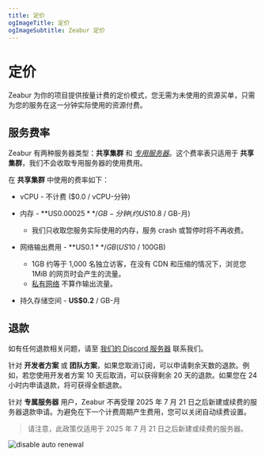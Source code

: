 ```yaml
---
title: 定价
ogImageTitle: 定价
ogImageSubtitle: Zeabur 定价
---
```


# 定价

Zeabur 为你的项目提供按量计费的定价模式，您无需为未使用的资源买单，只需为您的服务在这一分钟实际使用的资源付费。

## 服务费率

Zeabur 有两种服务器类型：**共享集群** 和 [_专用服务器_](/dedicated-server)。这个费率表只适用于 **共享集群**，我们不会收取专用服务器的使用费用。

在 **共享集群** 中使用的费率如下：

- vCPU - 不计费 ($0.0 / vCPU-分钟)

- 内存 - **US$0.00025** / GB-分钟 (约 US$10.8 / GB-月)
  - 我们只收取您服务实际使用的内存，服务 crash 或暂停时将不再收费。

- 网络输出费用 - **US$0.1** / GB (US$10 / 100GB)
  - 1GB 约等于 1,000 名独立访客，在没有 CDN 和压缩的情况下，浏览您 1MiB 的网页时会产生的流量。
  - [私有网络](/networking/private) 不算作输出流量。

- 持久存储空间 - **US$0.2** / GB-月

## 退款

如有任何退款相关问题，请至 [我们的 Discord 服务器](https://zeabur.com/dc) 联系我们。

针对 **开发者方案** 或 **团队方案**，如果您取消订阅，可以申请剩余天数的退款。例如，若您使用开发者方案 10 天后取消，可以获得剩余 20 天的退款。如果您在 24 小时内申请退款，将可获得全额退款。

针对 **专属服务器** 用户，Zeabur 不再受理 2025 年 7 月 21 日之后新建或续费的服务器退款申请。为避免在下一个计费周期产生费用，您可以关闭自动续费设置。

> 请注意，此政策仅适用于 2025 年 7 月 21 日之后新建或续费的服务器。

![disable auto renewal](/billing/pricing/auto-renewal.png)
